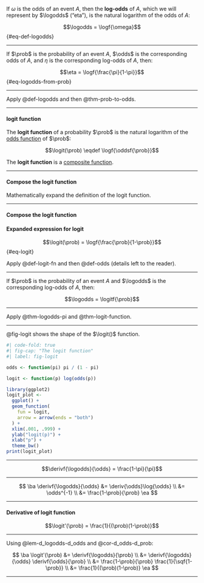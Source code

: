 :::{#def-logodds}

::: notes
If $\omega$ is the odds of an event $A$,
then the **log-odds** of $A$,
which we will represent by $\logodds$ ("eta"),
is the natural logarithm of the odds of $A$:
:::

$$\logodds = \logf{\omega}$${#eq-def-logodds}

:::

---

:::{#thm-logodds-pi}

If $\prob$ is the probability of an event $A$,
$\odds$ is the corresponding odds of $A$,
and $\eta$ is the corresponding log-odds of $A$,
then:

$$\eta = \logf{\frac{\pi}{1-\pi}}$${#eq-logodds-from-prob}

:::

---

::: proof
Apply @def-logodds and then @thm-prob-to-odds.
:::

---

:::{#def-logit-fn}

#### logit function

::: notes
The **logit function**  of a probability $\prob$ is
the natural logarithm of the [odds function](#def-odds-fn) of $\prob$:
:::

$$\logit(\prob) \eqdef \logf{\oddsf{\prob}}$$

::: notes

The **logit function** is a [composite function](https://en.wikipedia.org/wiki/Function_composition).

:::

:::

---

:::{#exr-prove-eq-logit}

#### Compose the logit function

Mathematically expand the definition of the logit function.

:::

---

:::{#sol-prove-eq-logit}
#### Compose the logit function

:::{#thm-logit-function}
#### Expanded expression for logit
$$\logit(\prob) = \logf{\frac{\prob}{1-\prob}}$${#eq-logit}

:::

::: proof
Apply @def-logit-fn and then @def-odds (details left to the reader).
:::

:::

---

:::{#cor-logodds-logit}
If $\prob$ is the probability of an event $A$
and $\logodds$ is the corresponding log-odds of $A$,
then:

$$\logodds = \logitf{\prob}$$

:::

---

::: proof

Apply @thm-logodds-pi and @thm-logit-function.

:::

---

::: notes
@fig-logit shows the shape of the $\logit()$ function.
:::

```r
#| code-fold: true
#| fig-cap: "The logit function"
#| label: fig-logit

odds <- function(pi) pi / (1 - pi)

logit <- function(p) log(odds(p))

library(ggplot2)
logit_plot <-
  ggplot() +
  geom_function(
    fun = logit,
    arrow = arrow(ends = "both")
  ) +
  xlim(.001, .999) +
  ylab("logit(p)") +
  xlab("p") +
  theme_bw()
print(logit_plot)
```

---

:::{#lem-d_logodds-d_odds}
$$\derivf{\logodds}{\odds} = \frac{1-\pi}{\pi}$$
:::

---

::: proof
$$
\ba
\derivf{\logodds}{\odds} 
&= \deriv{\odds}\log{\odds}
\\
&= \odds^{-1}
\\
&= \frac{1-\prob}{\prob}
\ea
$$
:::

---

:::{#thm-deriv-logit}

#### Derivative of logit function

$$\logit'(\prob) = \frac{1}{(\prob)(1-\prob)}$$
:::

---

::: proof

Using @lem-d_logodds-d_odds and @cor-d_odds-d_prob:

$$
\ba
\logit'(\prob)
&= \derivf{\logodds}{\prob}
\\
&= \derivf{\logodds}{\odds} \derivf{\odds}{\prob}
\\
&= \frac{1-\prob}{\prob} \frac{1}{\sqf{1-\prob}}
\\ 
&= \frac{1}{(\prob)(1-\prob)}
\ea
$$

:::

---

